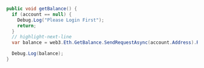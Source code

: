 ```cs
public void getBalance() {
  if (account == null) {
    Debug.Log("Please Login First");
    return;
  }
  // highlight-next-line
  var balance = web3.Eth.GetBalance.SendRequestAsync(account.Address).Result.Value;

  Debug.Log(balance);
}
```
